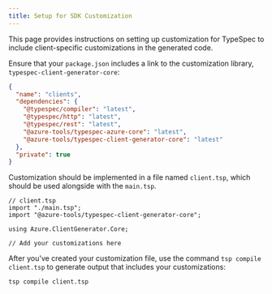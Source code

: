 ```yaml
---
title: Setup for SDK Customization
---
```



This page provides instructions on setting up customization for TypeSpec to include client-specific customizations in the generated code.

Ensure that your `package.json` includes a link to the customization library, `typespec-client-generator-core`:

```json
{
  "name": "clients",
  "dependencies": {
    "@typespec/compiler": "latest",
    "@typespec/http": "latest",
    "@typespec/rest": "latest",
    "@azure-tools/typespec-azure-core": "latest",
    "@azure-tools/typespec-client-generator-core": "latest"
  },
  "private": true
}
```

Customization should be implemented in a file named `client.tsp`, which should be used alongside with the `main.tsp`.

```typespec
// client.tsp
import "./main.tsp";
import "@azure-tools/typespec-client-generator-core";

using Azure.ClientGenerator.Core;

// Add your customizations here
```

After you've created your customization file, use the command `tsp compile client.tsp` to generate output that includes your customizations:

```shell
tsp compile client.tsp
```
